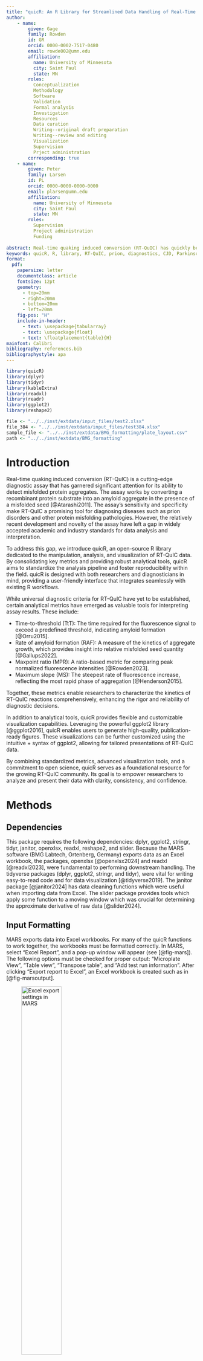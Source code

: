 ```yaml
---
title: "quicR: An R Library for Streamlined Data Handling of Real-Time Quaking Induced Conversion Assays"
author:
    - name: 
        given: Gage
        family: Rowden
        id: GR
        orcid: 0000-0002-7517-0480
        email: rowde002@umn.edu
        affiliation:
          name: University of Minnesota
          city: Saint Paul
          state: MN
        roles:
          Conceptualization
          Methodology
          Software
          Validation
          Formal analysis
          Investigation
          Resources
          Data curation
          Writing--original draft preparation
          Writing--review and editing
          Visualization
          Supervision
          Prject administration
        corresponding: true
    - name:
        given: Peter
        family: Larsen
        id: PL
        orcid: 0000-0000-0000-0000
        email: plarsen@umn.edu
        affiliation:
          name: University of Minnesota
          city: Saint Paul
          state: MN
        roles:
          Supervision
          Project administration
          Funding
      
abstract: Real-time quaking induced conversion (RT-QuIC) has quickly become an emerging diagnostic tool for protein misfolding disorders such as Creutzfeldt-Jakob disease and Parkinson's disease. Given that the technology is still relatively new, academic and industry standards have yet to be established. 'quicR' was developed to fill this lack of standardization by providing functions for data curation, analysis, and vizualiztion. 
keywords: quicR, R, library, RT-QuIC, prion, diagnostics, CJD, Parkinson's
format: 
  pdf:
    papersize: letter
    documentclass: article
    fontsize: 12pt
    geometry:
      - top=20mm
      - right=20mm
      - bottom=20mm
      - left=20mm
    fig-pos: "H"
    include-in-header: 
      - text: \usepackage{tabularray}
      - text: \usepackage{float}
      - text: \floatplacement{table}{H}
mainfont: Calibri
bibliography: references.bib
bibliographystyle: apa
---
```

```r
library(quicR)
library(dplyr)
library(tidyr)
library(kableExtra)
library(readxl)
library(readr)
library(ggplot2)
library(reshape2)

file <- "../../inst/extdata/input_files/test2.xlsx"
file_384 <- "../../inst/extdata/input_files/test384.xlsx"
sample_file <- "../../inst/extdata/BMG_formatting/plate_layout.csv"
path <- "../../inst/extdata/BMG_formatting"
```


# Introduction
Real-time quaking induced conversion (RT-QuIC) is a cutting-edge diagnostic assay that has garnered significant attention for its ability to detect misfolded protein aggregates. The assay works by converting a recombinant protein substrate into an amyloid aggregate in the presence of a misfolded seed [@Atarashi2011]. The assay's sensitivity and specificity make RT-QuIC a promising tool for diagnosing diseases such as prion disorders and other protein misfolding pathologies. However, the relatively recent development and novelty of the assay have left a gap in widely accepted academic and industry standards for data analysis and interpretation.

To address this gap, we introduce quicR, an open-source R library dedicated to the manipulation, analysis, and visualization of RT-QuIC data. By consolidating key metrics and providing robust analytical tools, quicR aims to standardize the analysis pipeline and foster reproducibility within the field. quicR is designed with both researchers and diagnosticians in mind, providing a user-friendly interface that integrates seamlessly with existing R workflows.

While universal diagnostic criteria for RT-QuIC have yet to be established, certain analytical metrics have emerged as valuable tools for interpreting assay results. These include:

-   Time-to-threshold (TtT): The time required for the fluorescence signal to exceed a predefined threshold, indicating amyloid formation [@Orru2015].
-   Rate of amyloid formation (RAF): A measure of the kinetics of aggregate growth, which provides insight into relative misfolded seed quantity [@Gallups2022].
-   Maxpoint ratio (MPR): A ratio-based metric for comparing peak normalized fluorescence intensities [@Rowden2023].
-   Maximum slope (MS): The steepest rate of fluorescence increase, reflecting the most rapid phase of aggregation [@Henderson2015].

Together, these metrics enable researchers to characterize the kinetics of RT-QuIC reactions comprehensively, enhancing the rigor and reliability of diagnostic decisions.

In addition to analytical tools, quicR provides flexible and customizable visualization capabilities. Leveraging the powerful ggplot2 library [@ggplot2016], quicR enables users to generate high-quality, publication-ready figures. These visualizations can be further customized using the intuitive + syntax of ggplot2, allowing for tailored presentations of RT-QuIC data.

By combining standardized metrics, advanced visualization tools, and a commitment to open science, quicR serves as a foundational resource for the growing RT-QuIC community. Its goal is to empower researchers to analyze and present their data with clarity, consistency, and confidence.

# Methods

## Dependencies
This package requires the following dependencies: dplyr, ggplot2, stringr, tidyr, janitor, openxlsx, readxl, reshape2, and slider. Because the MARS software (BMG Labtech, Ortenberg, Germany) exports data as an Excel workbook, the packages, openxlsx [@openxlsx2024] and readxl [@readxl2023], were fundamental to performing downstream handling. The tidyverse packages (dplyr, ggplot2, stringr, and tidyr), were vital for writing easy-to-read code and for data visualization [@tidyverse2019]. The janitor package [@janitor2024] has data cleaning functions which were useful when importing data from Excel. The slider package provides tools which apply some function to a moving window which was crucial for determining the approximate derivative of raw data [@slider2024].

\newpage

## Input Formatting
MARS exports data into Excel workbooks. For many of the quicR functions to work together, the workbooks must be formatted correctly. In MARS, select "Excel Report", and a pop-up window will appear (see [@fig-mars]). The following options must be checked for proper output: "Microplate View", "Table view", "Transpose table", and "Add test run information". After clicking "Export report to Excel", an Excel workbook is created such as in [@fig-marsoutput].

![Excel export settings in MARS](images/MARS_settings.png){#fig-mars height=50%}

:::{#fig-marsoutput layout-nrow=2}
![Microplate view Excel spreadsheet. This is the first spreadsheet in the workbook and contains the plate layouts of any data the user exported from MARS. Typically, there is a header containing metadata followed by a number of named matrices.](images/sheet1.png){#fig-sheet1 height=50%}

![Table view Excel spreadsheet. This is the second spreadsheet in the workboook and contains columns of each well and time points. Each cell is a raw fluorescent value. This spreadsheet will also contain a header, but was excluded from this figure.](images/sheet2.png){#fig-sheet2 height=50%}

Excel spreadsheet exported from MARS.  
:::

## Key Metrics and Calculations
quicR has functions for calculating TtT, MPR, and MS. A graphical representation of these can be found in [@fig-metrics]. There is no dedicated function for RAF since it can simply be expressed as the inverse of TtT, and can therefore be calculated separately as in [@tbl-metrics].

TtT is calculated by iterating through each sample until a value is greater than the supplied threshold. It then determines the intersection between the previous and current read times and the threshold. If no value was found larger than the threshold, the total reaction run-time is returned.

MPR is defined as the maximum fluorescence divided by the background fluorescence. Thus, in order to calculate, the raw data must first be normalized against the background. This is done by choosing a cycle for background determination, and then dividing each read by that value. Once this is done, the MPR is taken as the max value.

Finally, MS is determined by approximating the maximum of the derivative of the raw data and is typically reported in units of $\Delta$RFU/h (i.e. the change in relative fluorescent units per hour). Originally, this was accomplished by applying a linear regression to a sliding window; however, this proved to be very computationally expensive. Now, the slopes are calculated using differences between two data points within the range of the sliding window. While this slightly reduces the accuracy of the approximation, it was decided that the improvement in computation time was worth the loss in accuracy.

![Example graphs highlighting the different calculated metrics. The red curve represents a raw data curve that has been normalized against background. MPR is calculated as the maximum fluorescent value achieved in the normalized raw data. TtT is determined as the time required to cross a given threshold (in this example, the threshold is 0.2). The blue curve represents the derivative of the raw data, and max slope is determined as the maximum of the derivative.](images/metric_example.png){#fig-metrics}

# Development
![Workflow hierarchy of the quicR package. Blue nodes indicate steps where BMG software is needed. Purple nodes indicate functions dedicated to handling metadata. Red nodes are functions that acquire and manipulate raw data. Orange nodes are functions which calculate some metric. Finally, yellow nodes represent endpoints in the data analysis.](images/workflow2.png){#fig-workflow}

quicR was developed to address the need for efficient data conversion and analysis of RT-QuIC data. The functions were designed with usability and reproducibility in mind, ensuring compatibility between multiple labs. Currently, the package accepts data exported from the proprietary MARS software (BMG Labtech, Ortenberg, Germany) as an Excel workbook.

This project was devloped using Git version control. GitHub workflows were utilized to ensure that the package is able to be installed on current operating systems. Additionally, tests were performed on each function using the testthat package [@testthat2011].

The functionality in this package revolves around data curation, metric calculations, and visualization. 

# Implementation
The implementation of the quicR package encompasses several streamlined processes designed to facilitate data input, cleaning, transformation, and analysis of real-time fluorescence data. This section provides a comprehensive guide to utilizing the package's key functionalities, detailing how to:

1.  Format and input sample data into Omega control software (BMG Labtech, Ortenberg, Germany).
2.  Extract, clean, and organize metadata and raw fluorescence data.
3.  Apply transformations and normalization to raw data for downstream analysis.
4.  Calculate critical analytical metrics, such as time-to-threshold (TtT), rate of amyloid formation (RAF), maxpoint ratio (MPR), and maximum slope (MS).

These steps are designed to enhance reproducibility, minimize manual data handling, and enable seamless integration with the MARS software workflow. Through practical examples, this section illustrates how each function operates, along with expected input and output formats, ensuring clarity and ease of use for researchers.

## Input of Sample IDs into Omega Control Software
The Omega control software allows input of a TXT file containing sample IDs, dilution factors, and their well locations. This file is uniquely formatted, and not easily reproduced manually. The function, "BMG_format", allows for input of a CSV file containing the plate layout (see @tbl-layout for proper formatting), and exports the formatted TXT file. The file can then be imported into the control software before running.

:::{#tbl-layout tbl-pos="ht"}
```{=latex}
\begin{tblr}{
  colspec = {|c|cccccccccccc|}, 
  row{1} = {font=\bfseries}, 
  column{1} = {font=\bfseries}, 
  rowhead = 1
}
  \hline
   & 1 & 2 & 3 & 4 & 5 & 6 & 7 & 8 & 9 & 10 & 11 & 12 \\ 
  \hline
  A & P & S01 & S02 & S03 & S04 & S05 & S06 & S07 & S08 & S09 & S10 & S11 \\ 
  B & P & S01 & S02 & S03 & S04 & S05 & S06 & S07 & S08 & S09 & S10 & S11 \\ 
  C & P & S01 & S02 & S03 & S04 & S05 & S06 & S07 & S08 & S09 & S10 & S11 \\ 
  D & P & S01 & S02 & S03 & S04 & S05 & S06 & S07 & S08 & S09 & S10 & S11 \\ 
  E & N & S01 & S02 & S03 & S04 & S05 & S06 & S07 & S08 & S09 & S10 & S11 \\ 
  F & N & S01 & S02 & S03 & S04 & S05 & S06 & S07 & S08 & S09 & S10 & S11 \\ 
  G & N & S01 & S02 & S03 & S04 & S05 & S06 & S07 & S08 & S09 & S10 & S11 \\ 
  H & N & S01 & S02 & S03 & S04 & S05 & S06 & S07 & S08 & S09 & S10 & S11 \\ 
  \hline
\end{tblr}
```
Example CSV file plate layout for input into the "BMG_format" function. The top left corner should be cell "A1" in the CSV file. The top numbered row and the left-most lettered column should never be altered.
:::

\newpage

### Formatted Plate Layout for MARS Input
The function, "BMG_format", includes the logical argument "write_file". If TRUE, it will create a TXT file. The path can be given to the "save_path" argument, and the file name can be supplied to the "save_name" argument. The text file will be formatted as follows, and can be imported into MARS.

```r
BMG_format(sample_file, write_file = TRUE)
```
```
A1  P      P
B1  P      P
C1  P      P
D1  P      P
E1  N      N
F1  N      N
G1  N      N
H1  N      N
A2  X1     S01
B2  X1     S01
C2  X1     S01
D2  X1     S01
E2  X1     S01
F2  X1     S01
G2  X1     S01
H2  X1     S01
```

## Data Cleaning and Transformation
The MARS software (BMG Labtech, Ortenberg, Germany) exports real-time data as an Excel workbook. Typically, the first sheet in the workbook will include microplate views of both raw data and metadata; however, the metadata on this page is what will be most useful. Those tables are the "Sample IDs" and the "Dilutions" tables (if dilutions were included in the export). For much of the downstream analysis, it is crucial the the "Sample IDs" table was exported. If there is no table, the user can simply add it manually (see [@fig-sheet1] for proper formatting).

### Retrieving Metadata
The metadata is defined as either sample-dependent or -independent. Sample-dependent metadata includes information such as sample IDs and dilution factors, whereas sample-independent metadata includes the date, time, reaction ID, etc.

The dependent metadata can be retrieved using the "organize_tables" and "convert_tables" functions. The former returns a list of tables, and the latter converts each table into a column in a single data frame. See @tbl-tables and @tbl-converted for example outputs of these functions.
\newpage
```r
tabs <- organize_tables(file)[-2]
```
```r
organize_tables(file)
```

```r
#| label: tbl-tables
#| tbl-cap: Sample IDs and Dilution Factors. Note that these are the same tables shown in [@fig-sheet1].
rename <- function(x) {
  names(x) <- 1:12
  rownames(x) <- LETTERS[1:8]
  return(x)
}

tabs$`Sample IDs` %>%
  as.data.frame() %>%
  rename() %>%
  kable(
    format = "latex",
    booktabs = TRUE,
    linesep = "",
    align = rep("c", 12)
  ) %>%
  column_spec(1, border_left = TRUE, border_right = TRUE, bold = TRUE) %>%
  column_spec(13, border_right = TRUE) %>%
  row_spec(0, bold = TRUE) %>%
  kable_styling(full_width = TRUE, font_size = 10)

tabs$Dilutions %>%
  as.data.frame() %>%
  rename() %>%
  kable(
    format = "latex",
    booktabs = TRUE,
    linesep = "",
    align = rep("c", 12)
  ) %>%
  column_spec(1, border_left = TRUE, border_right = TRUE, bold = TRUE) %>%
  column_spec(13, border_right = TRUE) %>%
  row_spec(0, bold = TRUE) %>%
  kable_styling(full_width = TRUE, font_size = 10)
```

```r
organize_tables(file) %>% convert_tables()
```
```r
#| label: tbl-converted
#| tbl-cap: The tables extracted from the "organize_tables" function are converted into columns in a dataframe. This format is much more compatible with downstream analysis.
tabs <- convert_tables(tabs)
tabs %>% head(12) %>% kable(row.names = FALSE, align = c("c", "c"))
```

\newpage

### Sample Locations
Samples locations can be extracted based on their well ID. The "get_sample_locations" function accepts additional arguments if dilution factors were exported from MARS. The "dilution_fun" argument will supply a function for transforming the dilution factors (e.g. if the user would want to perform a log transformation). This output of this function is critical as an argument in "plate_view" function which is further explained in the visualization section.

```r
get_sample_locations(
  file, 
  dilution_bool = TRUE, 
  dilution_fun = function(x) 
    -log10(x), 
  sep = " "
)
```
```r
get_sample_locations(
  file, dilution_bool = TRUE, dilution_fun = function(x) -log10(x), sep = " "
) %>%
  head(12) %>%
  kable(row.names = FALSE, align = c("c", "c"))
```

### Sample-Independent Metadata
The independent metadata can be retrieved using the "get_meta" function. This data is included in the header of the excel workbook.

```r
get_meta(file)
```
```r
get_meta(file) %>%
  mutate_at("Meta_info", ~gsub("\\\\", "/", .)) %>%
  kable(row.names = FALSE)
```

### Retrieving and Manipulating Raw Data
The raw, real-time data is typically found on the second sheet of the Excel workbook. There are three functions dedicated to the retrieval and cleaning of raw data.
1.  get_real: Retrieves the raw data from the Excel file, and outputs it as a dataframe.
2.  transpose_real: Swaps the rows and columns which makes some downstream analyses easier.
3.  normalize_RFU: normalizes the raw data by dividing each read by background fluorescence at a given cycle.

### Retrieve Raw Data
Raw data can be retrieved using the "get_real" function. The logical argument, "ordered", indicates whether the user would prefer the columns to be ordered by well or by sample ID. By default, it is FALSE which will order the data by well. This should almost always be the case for easier integration with other downstream functions. Additionally, since there can be more than one instance of real-time data (depending on if the user added some calculations in MARS), "get_real" returns a list of dataframes. Therefore, the output should be indexed to access the data frame of interest.
```r
get_real(file)[[1]]
```
```r
columns <- 8
df_ <- get_real(file, ordered = FALSE)[[1]] %>% as.data.frame()
df_[1:11, 1:columns] %>% kable(row.names = FALSE, align = rep("c", columns))
```

\newpage

### Transpose Raw Data
This data is structured such that each sample is its own column (variable) and each row (observation) is a time point. While this format is technically correct, a transposed format is more ideal for some downstream manipulation. This operation is performed using the function, "transpose_real". After transposition, each time point is an individual column (variable), and each sample is an individual row (observation).

```r
get_real(file)[[1]] %>% transpose_real()
```
```r
columns <- 12
transpose_real(df_)[1:7, 1:columns] %>% 
  kable(row.names = FALSE, align = rep("c", columns))
```

### Normalize Raw Data
The function "normalize_RFU" will convert the raw data into a background normalized data set. The function includes two additional arguments, "bg_cycle" (the cycle which will be used as the background fluorescence value) and "transposed" (if FALSE, will make a call to the "transpose_real" function). Note that the fourth time point is all "1's" since this was designated the background cycle.

```r
get_real(file)[[1]] %>% normalize_RFU(transposed = FALSE)
```
```r
df_norm <- normalize_RFU(df_, bg_cycle = 4, transposed = FALSE)

df_norm[1:7, 1:columns] %>%
  mutate_at(2:ncol(.), ~round(as.numeric(.), 2)) %>%
  kable(row.names = FALSE, align = rep("c", columns))

df_norm <- df_norm %>%
  mutate(`Sample IDs` = tabs$`Sample IDs`)
```

\newpage

## Calculations
There are three analytical metrics with dedicated functions: time-to-threshold (TtT), maxpoint ratio (MPR), and maximum slope (MS). The rate of amyloid formation does not have a designated function since it is simply the inverse of the time-to-threshold. Each function below accepts input from the "transpose_real" or the "normalize_RFU" functions. See @tbl-metrics for an example of the output of these functions.

### Thresholds
Many publications have different methods of determining thresholds. By and large, the most popular method is to take the average background fluorescence of the entire plate and add some multiple of standard deviations. The quicR package provides the "calculate_threshold" function for this purpose. A value can be provided as the optional argument, "multiplier", which will be applied to the standard deviation.
```r
get_real(file)[[1]] %>% 
  calculate_threshold(method = "stdev", multiplier = 10)
```
```r
calculate_threshold(df_, method = "stdev", multiplier = 10)
```

### Time-to-threshold & Rate of Amyloid Formation
TtT is calculated using the "calculate_TtT" function. The function must be supplied a threshold; default value is 2 (i.e. twice the background fluorescence if the data is normalized). A starting column should also be given as an integer; default value is 3. This is essentially asking how many columns of metadata are included before the fluorescence reads begin. 

TtT is calculated by iterating through each row and checking if a value is greater than the threshold. If the value is greater, the slope of the previous time-point to the current time-point is calculated, and the time intersection of the current read is returned.

### Maxpoint Ratio
MPR is calculated by the "calculate_MPR" function. Data must be normalized in order to derive this metric. In a normalized data set, the MPR is simply the maximum value achieved during the run. Raw data can be passed to this function, but the argument, "data_is_norm", must be set to TRUE. This will pass the raw data to "normalize_RFU" before calculating the MPR values.

### Maximum Slope
MS is calculated by the "calculate_MS" function. The function iterates through each row using a rolling window which can be adjusted (default value is 3). Given the window size, the slope is calculated based on change in fluorescence divided by the range of the window. The MS is simply the largest slope value recorded. The units are typically reported as $\Delta$RFU/h.

\newpage

```r
df_norm <- get_real(file) %>% normalize_RFU()

data.frame("Sample IDs" = tabs$`Sample IDs`) %>%
  mutate(
    Dilutions = -log10(tabs$dilutions),
    MPR = calculate_MPR(df_norm, start_col = 3, data_is_norm = TRUE),
    MS  = calculate_MS(df_norm, data_is_norm = TRUE),
    TtT = calculate_TtT(df_norm, threshold = 2, start_col = 3),
    RAF = 1 / TtT
  )
```

```r
#| label: tbl-metrics
#| tbl-cap: Calculated metrics
#| tbl-cap-location: top
df_analyzed <- data.frame("Sample IDs" = tabs$`Sample IDs`, check.names = FALSE) %>%
  mutate(
    Dilutions = -log10(tabs$Dilutions %>% na.omit() %>% as.numeric()),
    MPR = calculate_MPR(df_norm, start_col = 3, data_is_norm = TRUE) %>% round(2),
    MS = calculate_MS(df_norm, data_is_norm = TRUE) %>% round(3),
    TtT = calculate_TtT(df_norm, threshold = 2, start_col = 3) %>% round(2),
    RAF = (1 / TtT) %>% round(4)
  )
df_analyzed%>%
  head(12) %>%
  kable(row.names = FALSE, align = rep("c", ncol(df_analyzed)))
```

\newpage

## Visualization

### Plate View
The "plate_view" function requires *un-transposed* data and sample locations as arguments. It also has an argument for plate type which will either be 96 or 384.
```r
#| fig-width: 12
#| fig-height: 8
sample_locations <- get_sample_locations(
  file, 
  dilution_bool = TRUE,
  dilution_fun = function(x) -log10(x)
)

plate_view(df_, sample_locations)
```

\newpage

### Summary Plots
```r
#| fig-width: 8
#| fig-height: 6.5
df_analyzed %>%
  melt(id.vars = c("Sample IDs", "Dilutions")) %>%
  mutate_at("Dilutions", as.factor) %>%
  
  ggplot(aes(`Sample IDs`, value, fill = Dilutions)) +
    geom_boxplot() +
    facet_wrap(~variable, scales = "free") +
    theme(
      legend.position = "bottom",
      strip.text = element_text(face = "bold"),
      axis.text.x = element_text(angle = 45, hjust = 1, vjust = 1),
      axis.title = element_blank()
    )
```



# Usage

## Installation
```r
# Latest CRAN release
install.packages("quicR")

# Development version
devtools::install_github("gage1145/quicR")
```

# Validation & Performance

# Discussion

# Conclusion
quicR provides improved and standardized methods for analyzing RT-QuIC data. 

# Acknowledgments

# References
::: {#refs}
:::

